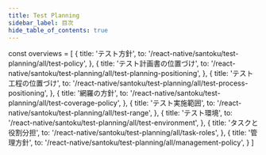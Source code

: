 ```yaml
---
title: Test Planning
sidebar_label: 目次
hide_table_of_contents: true
---
```


<!-- textlint-disable ja-technical-writing/sentence-length,ja-technical-writing/max-comma,ja-spacing/ja-no-space-around-parentheses,jtf-style/3.3.かっこ類と隣接する文字の間のスペースの有無,ja-technical-writing/ja-no-mixed-period,ja-technical-writing/no-unmatched-pair -->

const overviews = [
  {
    title: 'テスト方針',
    to: '/react-native/santoku/test-planning/all/test-policy',
  },
  {
    title: 'テスト計画書の位置づけ',
    to: '/react-native/santoku/test-planning/all/test-planning-positioning',
  },
  {
    title: 'テスト工程の位置づけ',
    to: '/react-native/santoku/test-planning/all/test-process-positioning',
  },
  {
    title: '網羅の方針',
    to: '/react-native/santoku/test-planning/all/test-coverage-policy',
  },
  {
    title: 'テスト実施範囲',
    to: '/react-native/santoku/test-planning/all/test-range',
  },
  {
    title: 'テスト環境',
    to: '/react-native/santoku/test-planning/all/test-environment',
  },
  {
    title: 'タスクと役割分担',
    to: '/react-native/santoku/test-planning/all/task-roles',
  },
  {
    title: '管理方針',
    to: '/react-native/santoku/test-planning/all/management-policy',
  }
]

<PageList overviews={overviews} colSize={12} />

<!-- textlint-enable ja-technical-writing/sentence-length,ja-technical-writing/max-comma,ja-spacing/ja-no-space-around-parentheses,jtf-style/3.3.かっこ類と隣接する文字の間のスペースの有無,ja-technical-writing/ja-no-mixed-period,ja-technical-writing/no-unmatched-pair -->
